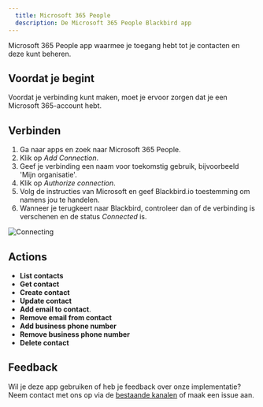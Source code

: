 ```yaml
---
  title: Microsoft 365 People
  description: De Microsoft 365 People Blackbird app
---
```


<LinkCard title="View on Github" target="_blank" href="https://github.com/bb-io/Microsoft365People" icon="github" />

Microsoft 365 People app waarmee je toegang hebt tot je contacten en deze kunt beheren.

## Voordat je begint

Voordat je verbinding kunt maken, moet je ervoor zorgen dat je een Microsoft 365-account hebt.

## Verbinden

1. Ga naar apps en zoek naar Microsoft 365 People.
2. Klik op _Add Connection_.
3. Geef je verbinding een naam voor toekomstig gebruik, bijvoorbeeld 'Mijn organisatie'.
4. Klik op _Authorize connection_.
5. Volg de instructies van Microsoft en geef Blackbird.io toestemming om namens jou te handelen.
6. Wanneer je terugkeert naar Blackbird, controleer dan of de verbinding is verschenen en de status _Connected_ is.

![Connecting](https://raw.githubusercontent.com/bb-io/Microsoft365People/main/image/README/connecting.png)

## Actions

- **List contacts**
- **Get contact**
- **Create contact**
- **Update contact**
- **Add email to contact**.
- **Remove email from contact**
- **Add business phone number**
- **Remove business phone number**
- **Delete contact**

## Feedback

Wil je deze app gebruiken of heb je feedback over onze implementatie? Neem contact met ons op via de [bestaande kanalen](https://www.blackbird.io/) of maak een issue aan.